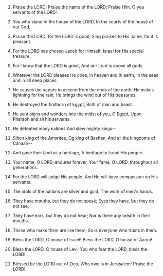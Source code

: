 
1. Praise the LORD! Praise the name of the LORD; Praise Him, O you servants of the LORD!

2. You who stand in the house of the LORD, In the courts of the house of our God,

3. Praise the LORD, for the LORD is good; Sing praises to His name, for it is pleasant.

4. For the LORD has chosen Jacob for Himself, Israel for His special treasure.

5. For I know that the LORD is great, And our Lord is above all gods.

6. Whatever the LORD pleases He does, In heaven and in earth, In the seas and in all deep places.

7. He causes the vapors to ascend from the ends of the earth; He makes lightning for the rain; He brings the wind out of His treasuries.

8. He destroyed the firstborn of Egypt, Both of man and beast.

9. He sent signs and wonders into the midst of you, O Egypt, Upon Pharaoh and all his servants.

10. He defeated many nations And slew mighty kings--

11. Sihon king of the Amorites, Og king of Bashan, And all the kingdoms of Canaan--

12. And gave their land as a heritage, A heritage to Israel His people.

13. Your name, O LORD, endures forever, Your fame, O LORD, throughout all generations.

14. For the LORD will judge His people, And He will have compassion on His servants.

15. The idols of the nations are silver and gold, The work of men's hands.

16. They have mouths, but they do not speak; Eyes they have, but they do not see;

17. They have ears, but they do not hear; Nor is there any breath in their mouths.

18. Those who make them are like them; So is everyone who trusts in them.

19. Bless the LORD, O house of Israel! Bless the LORD, O house of Aaron!

20. Bless the LORD, O house of Levi! You who fear the LORD, bless the LORD!

21. Blessed be the LORD out of Zion, Who dwells in Jerusalem! Praise the LORD!


